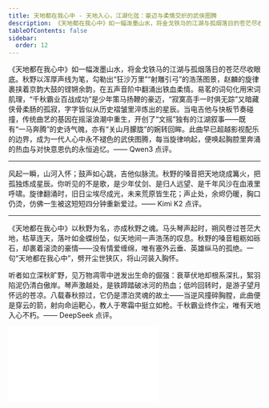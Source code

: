```yaml
---
title: 天地都在我心中 - 天地入心，江湖化弦：豪迈与柔情交织的武侠图腾
description: 《天地都在我心中》如一幅泼墨山水，将金戈铁马的江湖与孤烟落日的苍茫尽收眼底。秋野以浑厚声线为笔，勾勒出“狂沙万里”“射雕引弓”的浩荡图景，赵麟的旋律裹挟着京韵大鼓的铿锵余韵，在五声音阶中翻涌出铁血柔情。易茗的词句化用宋词肌理，“千秋霸业百战成功”是少年策马扬鞭的豪迈，“寂寞高手一时俱无踪”又暗藏侠骨柔肠的孤寂，字字皆似从历史褶皱里淬炼出的星辰。当电吉他与快板节奏碰撞，传统曲艺的基因在摇滚浪潮中重生，开创了“文摇”独有的江湖叙事——既有“一马奔腾”的史诗气魄，亦有“关山月朦胧”的婉转回眸。此曲早已超越影视配乐的边界，成为一代人心中永不褪色的武侠图腾，每当旋律响起，便唤起胸腔里奔涌的热血与对快意恩仇的永恒追忆。
tableOfContents: false
sidebar:
  order: 12
---
```


《天地都在我心中》如一幅泼墨山水，将金戈铁马的江湖与孤烟落日的苍茫尽收眼底。秋野以浑厚声线为笔，勾勒出“狂沙万里”“射雕引弓”的浩荡图景，赵麟的旋律裹挟着京韵大鼓的铿锵余韵，在五声音阶中翻涌出铁血柔情。易茗的词句化用宋词肌理，“千秋霸业百战成功”是少年策马扬鞭的豪迈，“寂寞高手一时俱无踪”又暗藏侠骨柔肠的孤寂，字字皆似从历史褶皱里淬炼出的星辰。当电吉他与快板节奏碰撞，传统曲艺的基因在摇滚浪潮中重生，开创了“文摇”独有的江湖叙事——既有“一马奔腾”的史诗气魄，亦有“关山月朦胧”的婉转回眸。此曲早已超越影视配乐的边界，成为一代人心中永不褪色的武侠图腾，每当旋律响起，便唤起胸腔里奔涌的热血与对快意恩仇的永恒追忆。—— Qwen3 点评。

---

风起一瞬，山河入怀；鼓声如心跳，吉他似脉流。秋野的嗓音把天地烧成篝火，把孤独炼成星辰。你听见的不是歌，是少年仗剑、是归人远望、是千年风沙在血液里呼啸。旋律翻涌时，旧日尘埃尽成光，未来荒原皆生花；声止处，余烬仍暖，胸口仍烫，仿佛一生被这短短四分钟重新爱过。—— Kimi K2 点评。

---

《天地都在我心中》以秋野为名，亦成秋野之魂。马头琴声起时，朔风卷过苍茫大地，枯草连天，落叶如金蝶纷坠，似天地间一声浩荡的叹息。秋野的嗓音粗粝如砾石，却裹着滚烫的豪情——没有情爱缠绵，唯有塞外云垂、英雄纵马的孤绝。一句“天地都在我心中”，劈开尘世狭仄，将山河装入胸怀。

听者如立深秋旷野，见万物凋零中迸发出生命的倔强：衰草伏地却根系深扎，絮羽陷泥仍清白傲岸。琴声激越处，是铁蹄踏破冰河的热血；低吟回转时，是游子望月怀远的苍凉。八载春秋掠过，它仍是漂泊灵魂的故土——当逆风撞碎胸膛，此曲便是穿云的箭，射向命运靶心，教人于寒霜中挺立如枪。千秋霸业终作尘，唯有天地入心不朽。—— DeepSeek 点评。

<iframe class="bili-video" src="//player.bilibili.com/player.html?isOutside=true&aid=114900894555349&bvid=BV1ZhbZzEEbz&cid=31223580426&p=1" scrolling="no" border="0" frameborder="no" framespacing="0" allowfullscreen="true"></iframe>
